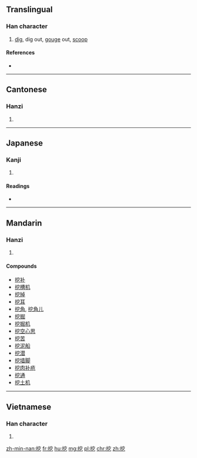 ==Translingual==

===Han character===
{{Han char|rn=64|rad=手|as=06|sn=9|four=5301<sub>7</sub>|canj=手十金弓 (QJCN)|ids=⿰[[扌]][[穵]]}}

# [[dig]], dig out, [[gouge]] out, [[scoop]]

====References====
* {{Han ref|kx=0431.130|dkj=12070|dj=0780.180|hdz=31875.110|uh=6316|ud=25366|bh=ABF5|bd=44021}}

----

==Cantonese==

===Hanzi===
{{yue-hanzi|jyut=|y=waat3}}

# {{defn|lang=yue|sort=手06}}

----

==Japanese==

===Kanji===
{{ja-kanji|grade=|rs=手06}}

# {{defn|lang=ja|sort=手06}}

====Readings====
* {{ja-readings|on=[[あつ]] (atsu), [[あち]] (achi)|kun=[[あばく]] (abaku)}}

----

==Mandarin==

===Hanzi===
{{cmn-hanzi|pin=[[wā]] ([[wa1]])|wg=wa<sup>1</sup>}}

# {{defn|lang=cmn|sort=手06}}

====Compounds====
* [[挖补]]
* [[挖槽机]]
* [[挖掉]]
* [[挖耳]]
* [[挖角]], [[挖角儿]]
* [[挖掘]]
* [[挖掘机]]
* [[挖空心思]]
* [[挖苦]]
* [[挖泥船]]
* [[挖潜]]
* [[挖墙脚]]
* [[挖肉补疮]]
* [[挖通]]
* [[挖土机]]

----

==Vietnamese==

===Han character===
{{vi-hantu|[[oạt]]|rs=手06}}

# {{defn|lang=vi|sort=手06}}

[[zh-min-nan:挖]]
[[fr:挖]]
[[hu:挖]]
[[mg:挖]]
[[pl:挖]]
[[chr:挖]]
[[zh:挖]]